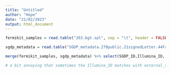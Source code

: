 ```yaml
---
title: "Untitled"
author: "Hope"
date: "21/02/2023"
output: html_document
---
```


```r
fermikit_samples = read.table("263.bgt.spl", sep = "\t", header = FALSE) %>% select(V1) %>% rename("SGDP_ID" = V1)
```

```r
sgdp_metadata = read.table("SGDP_metadata.279public.21signedLetter.44Fan.samples.txt", sep = "\t", header = TRUE)
```
```r
merge(fermikit_samples, sgdp_metadata) %>% select(SGDP_ID,Illumina_ID, Sample_ID) %>% write.csv("Fermikit_ID_mapping.csv", row.names = FALSE, quote = FALSE) #equivalent to external_sample_ID on metamist  

# a bit annoying that sometimes the Illumina_ID matches with external_sample_ID on metamist, but sometimes it doesn't match and you have to use the Sample_ID attribute. example is HGDP00540
```
